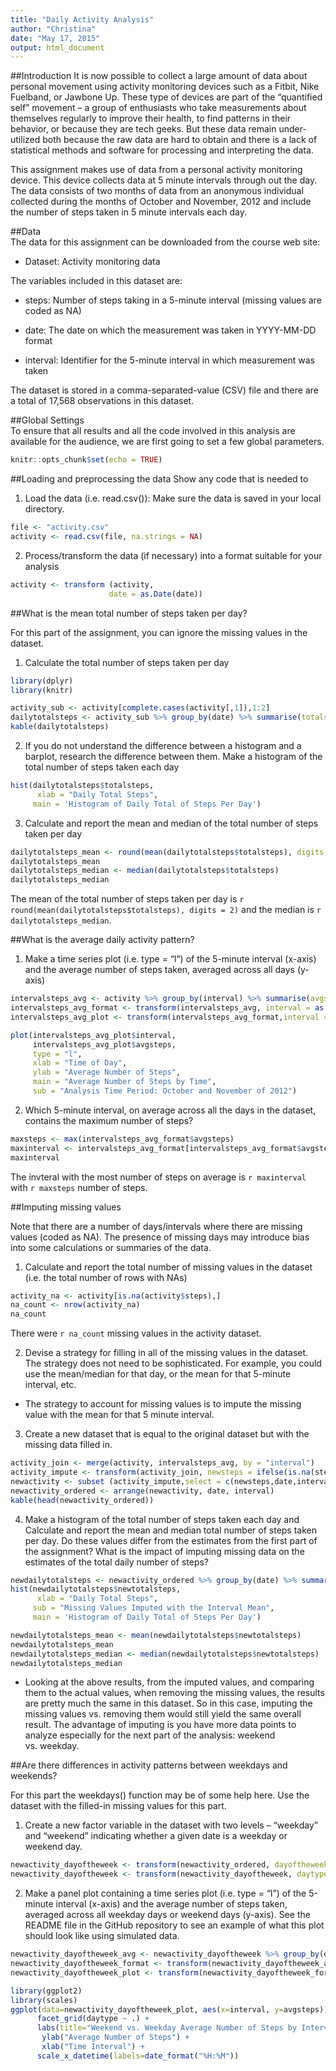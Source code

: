 ```yaml
---
title: "Daily Activity Analysis"
author: "Christina"
date: "May 17, 2015"
output: html_document
---
```

##Introduction
It is now possible to collect a large amount of data about personal movement using activity monitoring devices such as a Fitbit, Nike Fuelband, or Jawbone Up. These type of devices are part of the “quantified self” movement – a group of enthusiasts who take measurements about themselves regularly to improve their health, to find patterns in their behavior, or because they are tech geeks. But these data remain under-utilized both because the raw data are hard to obtain and there is a lack of statistical methods and software for processing and interpreting the data.

This assignment makes use of data from a personal activity monitoring device. This device collects data at 5 minute intervals through out the day. The data consists of two months of data from an anonymous individual collected during the months of October and November, 2012 and include the number of steps taken in 5 minute intervals each day.

##Data  
The data for this assignment can be downloaded from the course web site:

*  Dataset: Activity monitoring data

The variables included in this dataset are:

* steps: Number of steps taking in a 5-minute interval (missing values are coded as NA)

* date: The date on which the measurement was taken in YYYY-MM-DD format

* interval: Identifier for the 5-minute interval in which measurement was taken

The dataset is stored in a comma-separated-value (CSV) file and there are a total of 17,568 observations in this dataset.  

##Global Settings  
To ensure that all results and all the code involved in this analysis are available for the audience, we are first going to set a few global parameters.  
```r
knitr::opts_chunk$set(echo = TRUE)
```

##Loading and preprocessing the data
Show any code that is needed to

1. Load the data (i.e. read.csv()): Make sure the data is saved in your local directory.  

```r
file <- "activity.csv"
activity <- read.csv(file, na.strings = NA)
```

2. Process/transform the data (if necessary) into a format suitable for your analysis 
```r
activity <- transform (activity, 
                      date = as.Date(date))
```

##What is the mean total number of steps taken per day?

For this part of the assignment, you can ignore the missing values in the dataset.

1. Calculate the total number of steps taken per day
```r
library(dplyr) 
library(knitr)

activity_sub <- activity[complete.cases(activity[,1]),1:2]
dailytotalsteps <- activity_sub %>% group_by(date) %>% summarise(totalsteps = sum(steps))
kable(dailytotalsteps)
```

2. If you do not understand the difference between a histogram and a barplot, research the difference between them. Make a histogram of the total number of steps taken each day

```r
hist(dailytotalsteps$totalsteps,
      xlab = "Daily Total Steps",
     main = 'Histogram of Daily Total of Steps Per Day')
```

3. Calculate and report the mean and median of the total number of steps taken per day
```r
dailytotalsteps_mean <- round(mean(dailytotalsteps$totalsteps), digits = 2)
dailytotalsteps_mean
dailytotalsteps_median <- median(dailytotalsteps$totalsteps)
dailytotalsteps_median
```
The mean of the total number of steps taken per day is `r round(mean(dailytotalsteps$totalsteps), digits = 2)` and the median is `r dailytotalsteps_median`.

##What is the average daily activity pattern?

1. Make a time series plot (i.e. type = "l") of the 5-minute interval (x-axis) and the average number of steps taken, averaged across all days (y-axis)
```r
intervalsteps_avg <- activity %>% group_by(interval) %>% summarise(avgsteps = mean(steps, na.rm = TRUE))
intervalsteps_avg_format <- transform(intervalsteps_avg, interval = as.character(sprintf("%04d", intervalsteps_avg$interval)))
intervalsteps_avg_plot <- transform(intervalsteps_avg_format,interval = strptime(intervalsteps_avg_format$interval, "%H%M"))

plot(intervalsteps_avg_plot$interval,
     intervalsteps_avg_plot$avgsteps, 
     type = "l",
     xlab = "Time of Day",
     ylab = "Average Number of Steps",
     main = "Average Number of Steps by Time",
     sub = "Analysis Time Period: October and November of 2012")

```  

2. Which 5-minute interval, on average across all the days in the dataset, contains the maximum number of steps?
```r
maxsteps <- max(intervalsteps_avg_format$avgsteps)
maxinterval <- intervalsteps_avg_format[intervalsteps_avg_format$avgsteps == maxsteps, "interval"]
maxinterval
```

The invteral with the most number of steps on average is `r maxinterval` with `r maxsteps` number of steps.

##Imputing missing values

Note that there are a number of days/intervals where there are missing values (coded as NA). The presence of missing days may introduce bias into some calculations or summaries of the data.

1. Calculate and report the total number of missing values in the dataset (i.e. the total number of rows with NAs)
```r
activity_na <- activity[is.na(activity$steps),]
na_count <- nrow(activity_na)
na_count
```
There were `r na_count` missing values in the activity dataset.

2. Devise a strategy for filling in all of the missing values in the dataset. The strategy does not need to be sophisticated. For example, you could use the mean/median for that day, or the mean for that 5-minute interval, etc.
* The strategy to account for missing values is to impute the missing value with the mean for that 5 minute interval.

3. Create a new dataset that is equal to the original dataset but with the missing data filled in.
```r
activity_join <- merge(activity, intervalsteps_avg, by = "interval") 
activity_impute <- transform(activity_join, newsteps = ifelse(is.na(steps), avgsteps, steps ))
newactivity <- subset (activity_impute,select = c(newsteps,date,interval))
newactivity_ordered <- arrange(newactivity, date, interval)
kable(head(newactivity_ordered))
```

4. Make a histogram of the total number of steps taken each day and Calculate and report the mean and median total number of steps taken per day. Do these values differ from the estimates from the first part of the assignment? What is the impact of imputing missing data on the estimates of the total daily number of steps?
```r
newdailytotalsteps <- newactivity_ordered %>% group_by(date) %>% summarise(newtotalsteps = sum(newsteps))
hist(newdailytotalsteps$newtotalsteps,
      xlab = "Daily Total Steps",
     sub = "Missing Values Imputed with the Interval Mean",
     main = 'Histogram of Daily Total of Steps Per Day')

newdailytotalsteps_mean <- mean(newdailytotalsteps$newtotalsteps)
newdailytotalsteps_mean
newdailytotalsteps_median <- median(newdailytotalsteps$newtotalsteps)
newdailytotalsteps_median
```

* Looking at the above results, from the imputed values, and comparing them to the actual values, when removing the missing values, the results are pretty much the same in this dataset. So in this case, imputing the missing values vs. removing them would still yield the same overall result.  The advantage of imputing is you have more data points to analyze especially for the next part of the analysis: weekend vs. weekday.  

##Are there differences in activity patterns between weekdays and weekends?

For this part the weekdays() function may be of some help here. Use the dataset with the filled-in missing values for this part.

1. Create a new factor variable in the dataset with two levels – “weekday” and “weekend” indicating whether a given date is a weekday or weekend day.

```r
newactivity_dayoftheweek <- transform(newactivity_ordered, dayoftheweek = weekdays(date))
newactivity_dayoftheweek <- transform(newactivity_dayoftheweek, daytype = as.factor(ifelse(dayoftheweek == "Saturday" | dayoftheweek == "Sunday", "weekend", "weekday")))
```

2. Make a panel plot containing a time series plot (i.e. type = "l") of the 5-minute interval (x-axis) and the average number of steps taken, averaged across all weekday days or weekend days (y-axis). See the README file in the GitHub repository to see an example of what this plot should look like using simulated data.

```r
newactivity_dayoftheweek_avg <- newactivity_dayoftheweek %>% group_by(daytype, interval) %>% summarise(avgsteps = mean(newsteps))
newactivity_dayoftheweek_format <- transform(newactivity_dayoftheweek_avg, interval = as.character(sprintf("%04d", newactivity_dayoftheweek_avg$interval)))
newactivity_dayoftheweek_plot <- transform(newactivity_dayoftheweek_format,interval = strptime(newactivity_dayoftheweek_format$interval, "%H%M"))

library(ggplot2)
library(scales) 
ggplot(data=newactivity_dayoftheweek_plot, aes(x=interval, y=avgsteps)) +  geom_line()  + 
      facet_grid(daytype ~ .) +
      labs(title="Weekend vs. Weekday Average Number of Steps by Interval") +
       ylab("Average Number of Steps") +
       xlab("Time Interval") +
      scale_x_datetime(labels=date_format("%H:%M"))
```
